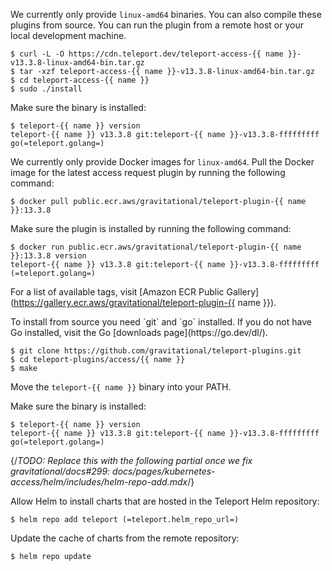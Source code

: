 <Tabs>
<TabItem label="Download">

We currently only provide `linux-amd64` binaries. You can also compile these
plugins from source. You can run the plugin from a remote host or your local
development machine.

```code
$ curl -L -O https://cdn.teleport.dev/teleport-access-{{ name }}-v13.3.8-linux-amd64-bin.tar.gz
$ tar -xzf teleport-access-{{ name }}-v13.3.8-linux-amd64-bin.tar.gz
$ cd teleport-access-{{ name }}
$ sudo ./install
```

Make sure the binary is installed:

```code
$ teleport-{{ name }} version
teleport-{{ name }} v13.3.8 git:teleport-{{ name }}-v13.3.8-fffffffff go(=teleport.golang=)
```

</TabItem>
<TabItem label="Docker Image">

We currently only provide Docker images for `linux-amd64`. 
Pull the Docker image for the latest access request plugin by running the following command:

```code
$ docker pull public.ecr.aws/gravitational/teleport-plugin-{{ name }}:13.3.8
```

Make sure the plugin is installed by running the following command:

```code
$ docker run public.ecr.aws/gravitational/teleport-plugin-{{ name }}:13.3.8 version
teleport-{{ name }} v13.3.8 git:teleport-{{ name }}-v13.3.8-fffffffff (=teleport.golang=)
```

For a list of available tags, visit [Amazon ECR Public Gallery](https://gallery.ecr.aws/gravitational/teleport-plugin-{{ name }}).

</TabItem>
<TabItem label="From Source">
To install from source you need `git` and `go` installed. If you do not have Go
installed, visit the Go [downloads page](https://go.dev/dl/).

```code
$ git clone https://github.com/gravitational/teleport-plugins.git
$ cd teleport-plugins/access/{{ name }}
$ make
```

Move the `teleport-{{ name }}` binary into your PATH.

Make sure the binary is installed:

```code
$ teleport-{{ name }} version
teleport-{{ name }} v13.3.8 git:teleport-{{ name }}-v13.3.8-fffffffff go(=teleport.golang=)
```

</TabItem>
<TabItem label="Helm Chart">

{/*TODO: Replace this with the following partial once we fix
gravitational/docs#299:
docs/pages/kubernetes-access/helm/includes/helm-repo-add.mdx*/}

Allow Helm to install charts that are hosted in the Teleport Helm repository:

```code
$ helm repo add teleport (=teleport.helm_repo_url=)
```

Update the cache of charts from the remote repository:

```code
$ helm repo update
```

</TabItem>
</Tabs>
